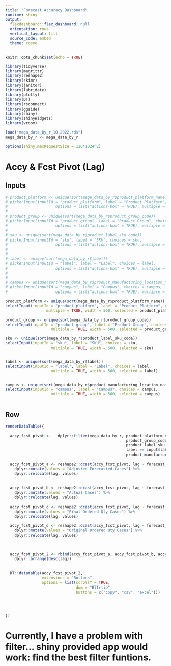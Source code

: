 ```yaml
---
title: "Forecast Accuracy Dashboard"
runtime: shiny
output:
  flexdashboard::flex_dashboard: null
  orientation: rows
  vertical_layout: fill
  source_code: embed
  theme: cosmo
---
```


```r
knitr::opts_chunk$set(echo = TRUE)

library(tidyverse)
library(magrittr)
library(reshape2)
library(skimr)
library(janitor)
library(lubridate)
library(plotly)
library(DT)
library(rsconnect)
library(ggside)
library(shiny)
library(shinyWidgets)
library(vroom)

```

```r

load("mega_data_by_r_10.2022.rds")
mega_data_by_r <- mega_data_by_r

options(shiny.maxRequestSize = 120*1024^2)

```





# Accy & Fcst Pivot (Lag)

Inputs {.sidebar data-width=500}
-----------------------------------------------------------------------

```r
# product_platform <- unique(sort(mega_data_by_r$product_platform_name))
# pickerInput(inputId = "product_platform", label = "Product Platform", choices = product_platform,
#                     options = list("actions-box" = TRUE), multiple = TRUE, width = 500, selected = product_platform)
# 
# product_group <- unique(sort(mega_data_by_r$product_group_code))
# pickerInput(inputId = "product_group", label = "Product Group", choices = product_group,
#                     options = list("actions-box" = TRUE), multiple = TRUE, width = 500, selected = product_group)
# 
# sku <- unique(sort(mega_data_by_r$product_label_sku_code))
# pickerInput(inputId = "sku", label = "SKU", choices = sku,
#                     options = list("actions-box" = TRUE), multiple = TRUE, width = 500, selected = sku)
# 
# 
# label <- unique(sort(mega_data_by_r$label))
# pickerInput(inputId = "label", label = "Label", choices = label,
#                     options = list("actions-box" = TRUE), multiple = TRUE, width = 500, selected = label)
# 
# 
# campus <- unique(sort(mega_data_by_r$product_manufacturing_location_name))
# pickerInput(inputId = "campus", label = "Campus", choices = campus,
#                     options = list("actions-box" = TRUE), multiple = TRUE, width = 500, selected = campus)

product_platform <- unique(sort(mega_data_by_r$product_platform_name))
selectInput(inputId = "product_platform", label = "Product Platform", choices = product_platform,
                  multiple = TRUE, width = 500, selected = product_platform)

product_group <- unique(sort(mega_data_by_r$product_group_code))
selectInput(inputId = "product_group", label = "Product Group", choices = product_group,
                    multiple = TRUE, width = 500, selected = product_group)

sku <- unique(sort(mega_data_by_r$product_label_sku_code))
selectInput(inputId = "sku", label = "SKU", choices = sku,
                    multiple = TRUE, width = 500, selected = sku)


label <- unique(sort(mega_data_by_r$label))
selectInput(inputId = "label", label = "Label", choices = label,
                    multiple = TRUE, width = 500, selected = label)


campus <- unique(sort(mega_data_by_r$product_manufacturing_location_name))
selectInput(inputId = "campus", label = "Campus", choices = campus,
                    multiple = TRUE, width = 500, selected = campus)



```



Row
-----------------------------------------------------------------------

```r

renderDataTable({
  
  accy_fcst_pivot <-   dplyr::filter(mega_data_by_r, product_platform_name == input$product_platform |
                                                     product_group_code == input$product_group |
                                                     product_label_sku_code == input$sku | 
                                                     label == input$label | 
                                                     product_manufacturing_location_name == input$campus) 
  
  accy_fcst_pivot_a <- reshape2::dcast(accy_fcst_pivot, lag ~ forecast_per, value.var = "adjusted_forecast_cases", sum) %>% 
    dplyr::mutate(values = "Adjusted Forecasted Cases") %>% 
    dplyr::relocate(lag, values) 
    
  
  accy_fcst_pivot_b <- reshape2::dcast(accy_fcst_pivot, lag ~ forecast_per, value.var = "actual", sum) %>%
    dplyr::mutate(values = "Actual Cases") %>% 
    dplyr::relocate(lag, values)
  
  accy_fcst_pivot_c <- reshape2::dcast(accy_fcst_pivot, lag ~ forecast_per, value.var = "as_ordered_quantity", sum) %>% 
    dplyr::mutate(values = "Final Ordered Qty Cases") %>% 
    dplyr::relocate(lag, values) 
  
  accy_fcst_pivot_d <- reshape2::dcast(accy_fcst_pivot, lag ~ forecast_per, value.var = "as_original_ordered_quantity", sum) %>% 
    dplyr::mutate(values = "Original Ordered Qty Cases") %>% 
    dplyr::relocate(lag, values)
  
  
  
  accy_fcst_pivot_2 <- rbind(accy_fcst_pivot_a, accy_fcst_pivot_b, accy_fcst_pivot_c, accy_fcst_pivot_d) %>% 
    dplyr::arrange(desc(lag)) 
   
  
  DT::datatable(accy_fcst_pivot_2,
                extensions = "Buttons",
                options = list(scrollY = TRUE,
                               dom = "Blfrtip",
                               buttons = c("copy", "csv", "excel")))
  
  

  
})


```


# Currently, I have a problem with filter... shiny provided app would work: find the best filter funtions. 

